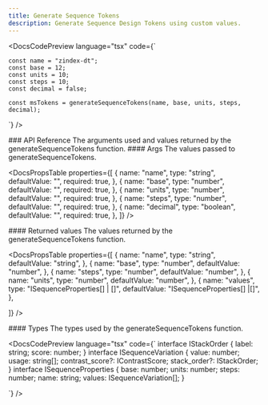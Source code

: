 ```yaml
---
title: Generate Sequence Tokens
description: Generate Sequence Design Tokens using custom values.
---
```


<DocsCodePreview
  language="tsx"
  code={`

    const name = "zindex-dt";
    const base = 12;
    const units = 10;
    const steps = 10;
    const decimal = false;

    const msTokens = generateSequenceTokens(name, base, units, steps, decimal);

`} />

<DocsSection className="m-y-large-10">
### API Reference

<DocsTextBlock>
  The arguments used and values returned by the generateSequenceTokens function.
</DocsTextBlock>

</DocsSection>

<DocsSection className="m-y-large-10">
#### Args

<DocsTextBlock className="m-b-medium-60">
  The values passed to generateSequenceTokens.
</DocsTextBlock>

<DocsPropsTable
  properties={[
    {
      name: "name",
      type: "string",
      defaultValue: "",
      required: true,
    },
    {
      name: "base",
      type: "number",
      defaultValue: "",
      required: true,
    },
    {
      name: "units",
      type: "number",
      defaultValue: "",
      required: true,
    },
    {
      name: "steps",
      type: "number",
      defaultValue: "",
      required: true,
    },
    {
      name: "decimal",
      type: "boolean",
      defaultValue: "",
      required: true,
    },
  ]}
/>

</DocsSection>

<DocsSection className="m-y-large-10">
#### Returned values

<DocsTextBlock className="m-b-medium-60">
  The values returned by the generateSequenceTokens function.
</DocsTextBlock>

<DocsPropsTable
  properties={[
    {
      name: "name",
      type: "string",
      defaultValue: "string",
    },
    {
      name: "base",
      type: "number",
      defaultValue: "number",
    },
    {
      name: "steps",
      type: "number",
      defaultValue: "number",
    },
    {
      name: "units",
      type: "number",
      defaultValue: "number",
    },
    {
      name: "values",
      type: "ISequenceProperties[] | []",
      defaultValue: "ISequenceProperties[] |[]",
    },

]}
/>

</DocsSection>

<DocsSection className="m-y-large-10">
#### Types

<DocsTextBlock className="m-b-medium-60">
  The types used by the generateSequenceTokens function.
</DocsTextBlock>

<DocsCodePreview
  language="tsx"
  code={`
  interface IStackOrder {
    label: string;
    score: number;
  }
  interface ISequenceVariation {
    value: number;
    usage: string[];
    contrast_score?: IContrastScore;
    stack_order?: IStackOrder;
  }
  interface ISequenceProperties {
    base: number;
    units: number;
    steps: number;
    name: string;
    values: ISequenceVariation[];
  }

`} />

</DocsSection>

<DocsFooter
  prev="/docs/core/generate-ms-tokens"
  next="/docs/core/generate-css-vars"
/>
